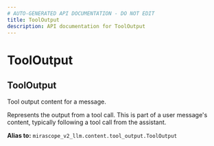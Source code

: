 ```yaml
---
# AUTO-GENERATED API DOCUMENTATION - DO NOT EDIT
title: ToolOutput
description: API documentation for ToolOutput
---
```


# ToolOutput

## <ApiType type="Alias" path="content/ToolOutput" symbolName="ToolOutput" /> ToolOutput

Tool output content for a message.

Represents the output from a tool call. This is part of a user message's
content, typically following a tool call from the assistant.


**Alias to:** `mirascope_v2_llm.content.tool_output.ToolOutput`
